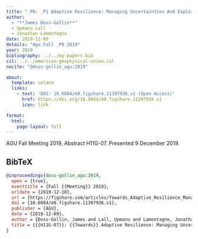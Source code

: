 ```yaml
---
title: "_P0: _P1 Adaptive Resilience: Managing Uncertainties And Exploiting Predictability Across Timescales"
author:
  - "**James Doss-Gollin**"
  - Upmanu Lall
  - Jonathan Lamontagne
date: 2019-12-09
details: "Agu Fall _P0 2019"
year: 2019
bibliography: ../../my-papers.bib
csl: ../../american-geophysical-union.csl
nocite: "@doss-gollin_agu:2019"

about:
  template: solana
  links:
    - text: 'DOI: 10.6084/m9.figshare.11397936.v1 (Open Access)'
      href: https://doi.org/10.6084/m9.figshare.11397936.v1
      icon: link

format:
  html:
    page-layout: full
---
```


AGU Fall Meeting 2019, Abstract H11G-07. Presented 9 December 2019.

## BibTeX

```bibtex
@inproceedings{doss-gollin_agu:2019,
  open = {true},
  eventtitle = {Fall {{Meeting}} 2019},
  urldate = {2019-12-18},
  url = {https://figshare.com/articles/Towards_Adaptive_Resilience_Managing_uncertainties_and_exploiting_predictability_across_timescales/11397936},
  doi = {10.6084/m9.figshare.11397936.v1},
  publisher = {AGU},
  date = {2019-12-09},
  author = {Doss-Gollin, James and Lall, Upmanu and Lamontagne, Jonathan},
  title = {{{H11G-07}}: {{Towards}} Adaptive Resilience: Managing Uncertainties and Exploiting Predictability across Timescales},
}
```